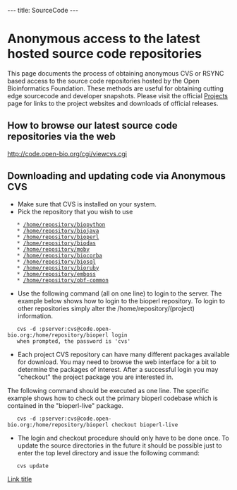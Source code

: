 ---
title: SourceCode
---

=Anonymous access to the latest hosted source code repositories=

This page documents the process of obtaining anonymous CVS or RSYNC based access to the source code repositories hosted by the Open Bioinformatics Foundation. These methods are useful for obtaining cutting edge sourcecode and developer snapshots. Please visit the official [[Projects]] page for links to the project websites and downloads of official releases.

==How to browse our latest source code repositories via the web==

http://code.open-bio.org/cgi/viewcvs.cgi

==Downloading and updating code via Anonymous CVS==

* Make sure that CVS is installed on your system.
* Pick the repository that you wish to use
    * [http://code.open-bio.org/cgi/viewcvs.cgi/?cvsroot=biopython /home/repository/biopython]
    * [http://code.open-bio.org/cgi/viewcvs.cgi/?cvsroot=biojava /home/repository/biojava]
    * [http://code.open-bio.org/cgi/viewcvs.cgi/?cvsroot=bioperl /home/repository/bioperl]
    * [http://code.open-bio.org/cgi/viewcvs.cgi/?cvsroot=biodas /home/repository/biodas]
    * [http://code.open-bio.org/cgi/viewcvs.cgi/?cvsroot=moby /home/repository/moby]
    * [http://code.open-bio.org/cgi/viewcvs.cgi/?cvsroot=biocorba /home/repository/biocorba]
    * [http://code.open-bio.org/cgi/viewcvs.cgi/?cvsroot=biosql /home/repository/biosql]
    * [http://code.open-bio.org/cgi/viewcvs.cgi/?cvsroot=bioruby /home/repository/bioruby]
    * [http://code.open-bio.org/cgi/viewcvs.cgi/?cvsroot=emboss /home/repository/emboss]
    * [http://code.open-bio.org/cgi/viewcvs.cgi/?cvsroot=obf-common /home/repository/obf-common] 
* Use the following command (all on one line) to login to the server. The example below shows how to login to the bioperl repository. To login to other repositories simply alter the /home/repository/(project) information.
    cvs -d :pserver:cvs@code.open-bio.org:/home/repository/bioperl login
    when prompted, the password is 'cvs'
* Each project CVS repository can have many different packages available for download. You may need to browse the web interface for a bit to determine the packages of interest. After a successful login you may "checkout" the project package you are interested in.
The following command should be executed as one line. The specific example shows how to check out the primary bioperl codebase which is contained in the "bioperl-live" package.
    cvs -d :pserver:cvs@code.open-bio.org:/home/repository/bioperl checkout bioperl-live
* The login and checkout procedure should only have to be done once. To update the source directories in the future it should be possible just to enter the top level directory and issue the following command:
    cvs update
[[Link title]]